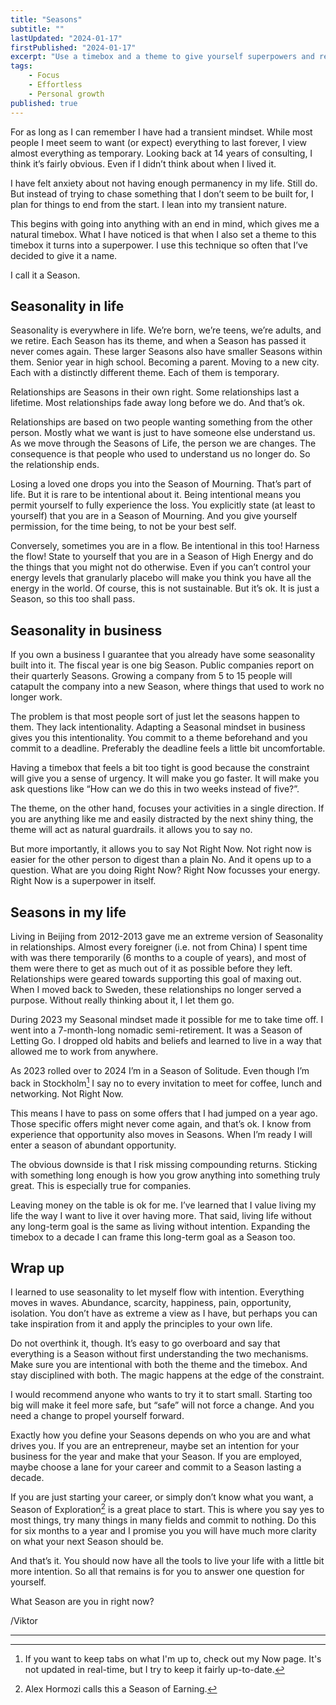 ```yaml
---
title: "Seasons"
subtitle: ""
lastUpdated: "2024-01-17"
firstPublished: "2024-01-17"
excerpt: "Use a timebox and a theme to give yourself superpowers and resilience."
tags:
    - Focus
    - Effortless
    - Personal growth
published: true
---
```



For as long as I can remember I have had a transient mindset. While most people I meet seem to want (or expect) everything to last forever, I view almost everything as temporary. Looking back at 14 years of consulting, I think it’s fairly obvious. Even if I didn’t think about when I lived it.

I have felt anxiety about not having enough permanency in my life. Still do. But instead of trying to chase something that I don’t seem to be built for, I plan for things to end from the start. I lean into my transient nature.

This begins with going into anything with an end in mind, which gives me a natural timebox. What I have noticed is that when I also set a theme to this timebox it turns into a superpower. I use this technique so often that I’ve decided to give it a name.

I call it a Season.

## Seasonality in life

Seasonality is everywhere in life. We’re born, we’re teens, we’re adults, and we retire. Each Season has its theme, and when a Season has passed it never comes again. These larger Seasons also have smaller Seasons within them. Senior year in high school. Becoming a parent. Moving to a new city. Each with a distinctly different theme. Each of them is temporary.

Relationships are Seasons in their own right. Some relationships last a lifetime. Most relationships fade away long before we do. And that’s ok.

Relationships are based on two people wanting something from the other person. Mostly what we want is just to have someone else understand us. As we move through the Seasons of Life, the person we are changes. The consequence is that people who used to understand us no longer do. So the relationship ends.

Losing a loved one drops you into the Season of Mourning. That’s part of life. But it is rare to be intentional about it. Being intentional means you permit yourself to fully experience the loss. You explicitly state (at least to yourself) that you are in a Season of Mourning. And you give yourself permission, for the time being, to not be your best self.

Conversely, sometimes you are in a flow. Be intentional in this too! Harness the flow! State to yourself that you are in a Season of High Energy and do the things that you might not do otherwise. Even if you can’t control your energy levels that granularly placebo will make you think you have all the energy in the world. Of course, this is not sustainable. But it’s ok. It is just a Season, so this too shall pass.

## Seasonality in business

If you own a business I guarantee that you already have some seasonality built into it. The fiscal year is one big Season. Public companies report on their quarterly Seasons. Growing a company from 5 to 15 people will catapult the company into a new Season, where things that used to work no longer work.

The problem is that most people sort of just let the seasons happen to them. They lack intentionality. Adapting a Seasonal mindset in business gives you this intentionality. You commit to a theme beforehand and you commit to a deadline. Preferably the deadline feels a little bit uncomfortable.

Having a timebox that feels a bit too tight is good because the constraint will give you a sense of urgency. It will make you go faster. It will make you ask questions like “How can we do this in two weeks instead of five?”.

The theme, on the other hand, focuses your activities in a single direction. If you are anything like me and easily distracted by the next shiny thing, the theme will act as natural guardrails. it allows you to say no.

But more importantly, it allows you to say Not Right Now. Not right now is easier for the other person to digest than a plain No. And it opens up to a question. What are you doing Right Now? Right Now focusses your energy. Right Now is a superpower in itself.

## Seasons in my life

Living in Beijing from 2012-2013 gave me an extreme version of Seasonality in relationships. Almost every foreigner (i.e. not from China) I spent time with was there temporarily (6 months to a couple of years), and most of them were there to get as much out of it as possible before they left. Relationships were geared towards supporting this goal of maxing out. When I moved back to Sweden, these relationships no longer served a purpose. Without really thinking about it, I let them go.

During 2023 my Seasonal mindset made it possible for me to take time off. I went into a 7-month-long nomadic semi-retirement. It was a Season of Letting Go. I dropped old habits and beliefs and learned to live in a way that allowed me to work from anywhere. 

As 2023 rolled over to 2024 I’m in a Season of Solitude. Even though I’m back in Stockholm[^1] I say no to every invitation to meet for coffee, lunch and networking. Not Right Now.

This means I have to pass on some offers that I had jumped on a year ago. Those specific offers might never come again, and that’s ok. I know from experience that opportunity also moves in Seasons. When I’m ready I will enter a season of abundant opportunity.

The obvious downside is that I risk missing compounding returns. Sticking with something long enough is how you grow anything into something truly great. This is especially true for companies.

Leaving money on the table is ok for me. I’ve learned that I value living my life the way I want to live it over having more. That said, living life without any long-term goal is the same as living without intention. Expanding the timebox to a decade I can frame this long-term goal as a Season too.

## Wrap up

I learned to use seasonality to let myself flow with intention. Everything moves in waves. Abundance, scarcity, happiness, pain, opportunity, isolation. You don’t have as extreme a view as I have, but perhaps you can take inspiration from it and apply the principles to your own life.

Do not overthink it, though. It’s easy to go overboard and say that everything is a Season without first understanding the two mechanisms. Make sure you are intentional with both the theme and the timebox. And stay disciplined with both. The magic happens at the edge of the constraint.

I would recommend anyone who wants to try it to start small. Starting too big will make it feel more safe, but “safe” will not force a change. And you need a change to propel yourself forward.

Exactly how you define your Seasons depends on who you are and what drives you. If you are an entrepreneur, maybe set an intention for your business for the year and make that your Season. If you are employed, maybe choose a lane for your career and commit to a Season lasting a decade.

If you are just starting your career, or simply don’t know what you want, a Season of Exploration[^2] is a great place to start. This is where you say yes to most things, try many things in many fields and commit to nothing. Do this for six months to a year and I promise you you will have much more clarity on what your next Season should be.

And that’s it. You should now have all the tools to live your life with a little bit more intention. So all that remains is for you to answer one question for yourself.

What Season are you in right now?

/Viktor

---

[^1]: If you want to keep tabs on what I'm up to, check out my Now page. It's not updated in real-time, but I try to keep it fairly up-to-date.

[^2]: Alex Hormozi calls this a Season of Earning.
